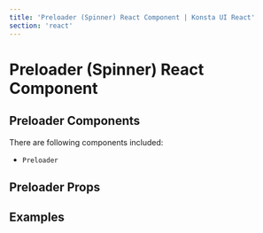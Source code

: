 ```yaml
---
title: 'Preloader (Spinner) React Component | Konsta UI React'
section: 'react'
---
```



# Preloader (Spinner) React Component

## Preloader Components

There are following components included:

- `Preloader`

## Preloader Props

<PreloaderProps />

## Examples

<PopoverExample />
